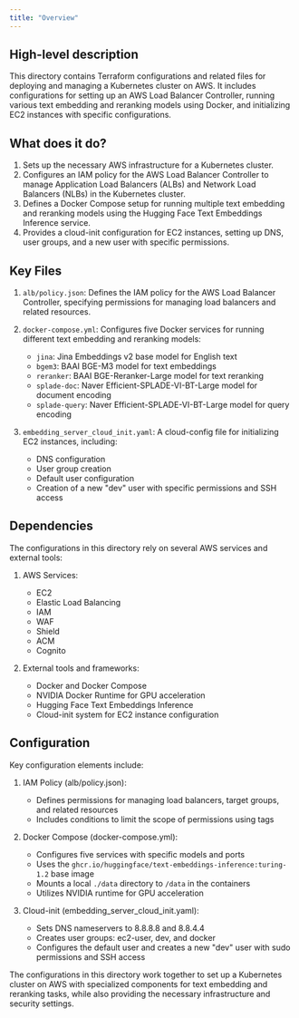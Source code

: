 ```yaml
---
title: "Overview"
---
```


## High-level description
This directory contains Terraform configurations and related files for deploying and managing a Kubernetes cluster on AWS. It includes configurations for setting up an AWS Load Balancer Controller, running various text embedding and reranking models using Docker, and initializing EC2 instances with specific configurations.

## What does it do?
1. Sets up the necessary AWS infrastructure for a Kubernetes cluster.
2. Configures an IAM policy for the AWS Load Balancer Controller to manage Application Load Balancers (ALBs) and Network Load Balancers (NLBs) in the Kubernetes cluster.
3. Defines a Docker Compose setup for running multiple text embedding and reranking models using the Hugging Face Text Embeddings Inference service.
4. Provides a cloud-init configuration for EC2 instances, setting up DNS, user groups, and a new user with specific permissions.

## Key Files

1. `alb/policy.json`: Defines the IAM policy for the AWS Load Balancer Controller, specifying permissions for managing load balancers and related resources.

2. `docker-compose.yml`: Configures five Docker services for running different text embedding and reranking models:
   - `jina`: Jina Embeddings v2 base model for English text
   - `bgem3`: BAAI BGE-M3 model for text embeddings
   - `reranker`: BAAI BGE-Reranker-Large model for text reranking
   - `splade-doc`: Naver Efficient-SPLADE-VI-BT-Large model for document encoding
   - `splade-query`: Naver Efficient-SPLADE-VI-BT-Large model for query encoding

3. `embedding_server_cloud_init.yaml`: A cloud-config file for initializing EC2 instances, including:
   - DNS configuration
   - User group creation
   - Default user configuration
   - Creation of a new "dev" user with specific permissions and SSH access

## Dependencies
The configurations in this directory rely on several AWS services and external tools:

1. AWS Services:
   - EC2
   - Elastic Load Balancing
   - IAM
   - WAF
   - Shield
   - ACM
   - Cognito

2. External tools and frameworks:
   - Docker and Docker Compose
   - NVIDIA Docker Runtime for GPU acceleration
   - Hugging Face Text Embeddings Inference
   - Cloud-init system for EC2 instance configuration

## Configuration
Key configuration elements include:

1. IAM Policy (alb/policy.json):
   - Defines permissions for managing load balancers, target groups, and related resources
   - Includes conditions to limit the scope of permissions using tags

2. Docker Compose (docker-compose.yml):
   - Configures five services with specific models and ports
   - Uses the `ghcr.io/huggingface/text-embeddings-inference:turing-1.2` base image
   - Mounts a local `./data` directory to `/data` in the containers
   - Utilizes NVIDIA runtime for GPU acceleration

3. Cloud-init (embedding_server_cloud_init.yaml):
   - Sets DNS nameservers to 8.8.8.8 and 8.8.4.4
   - Creates user groups: ec2-user, dev, and docker
   - Configures the default user and creates a new "dev" user with sudo permissions and SSH access

The configurations in this directory work together to set up a Kubernetes cluster on AWS with specialized components for text embedding and reranking tasks, while also providing the necessary infrastructure and security settings.